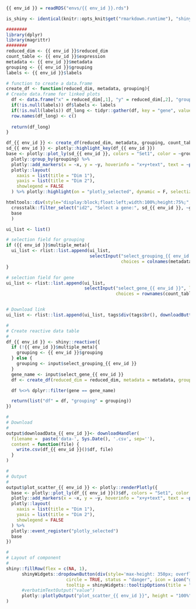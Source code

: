 ### 

<!-- Component created on {{ date }} -->

```r
{{ env_id }} = readRDS("envs/{{ env_id }}.rds")

is_shiny <- identical(knitr::opts_knit$get("rmarkdown.runtime"), "shiny")

########
library(dplyr)
library(magrittr)
########
reduced_dim <- {{ env_id }}$reduced_dim
count_table <- {{ env_id }}$expression
metadata <- {{ env_id }}$metadata
grouping <- {{ env_id }}$grouping
labels <- {{ env_id }}$labels

# function to create a data.frame
create_df <- function(reduced_dim, metadata, grouping){
# Create data.frame for linked plots
  df <- data.frame("x" = reduced_dim[,1], "y" = reduced_dim[,2], "grouping" = as.factor(metadata[[grouping]]), t(count_table))
  if(!is.null(labels)) df$labels <- labels
  if(!is.null(labels)) df_long <- tidyr::gather(df, key = "gene", value = "expression", -x, -y, -grouping, -labels) else df_long <- tidyr::gather(df, key = "gene", value = "expression", -x, -y, -grouping)
  row.names(df_long) <- c()
  
  return(df_long)
}
```

```r
df_{{ env_id }} <- create_df(reduced_dim, metadata, grouping, count_table)
sd_{{ env_id }} <- plotly::highlight_key(df_{{ env_id }})
base <- plotly::plot_ly(sd_{{ env_id }}, colors = "Set1", color = ~grouping) %>%
  plotly::group_by(grouping) %>%
  plotly::add_markers(x = ~x, y = ~y, hoverinfo = "x+y+text", text = ~paste("grouping: ", grouping,"</br> label: ", labels)) %>%
  plotly::layout(
    xaxis = list(title = "Dim 1"),
    yaxis = list(title = "Dim 2"),
    showlegend = FALSE
  ) %>% plotly::highlight(on = "plotly_selected", dynamic = F, selectize = F)

htmltools::div(style="display:block;float:left;width:100%;height:75%;",
  crosstalk::filter_select("id2", "Select a gene:", sd_{{ env_id }}, ~gene, multiple = F),
  base
  )
```

```r
ui_list <- list()

# selection field for grouping
if ({{ env_id }}$multiple_meta){
  ui_list <- rlist::list.append(ui_list,
                                selectInput("select_grouping_{{ env_id }}", label = "Select column for grouping:",
                                            choices = colnames(metadata), selected = grouping))
}

# selection field for gene
ui_list <- rlist::list.append(ui_list,
                              selectInput("select_gene_{{ env_id }}", label = "Select a gene:",
                                          choices = rownames(count_table)))


# Download link
ui_list <- rlist::list.append(ui_list, tags$div(tags$br(), downloadButton('downloadData_{{ env_id }}', 'Download data')))

#
# Create reactive data table
#
df_{{ env_id }} <- shiny::reactive({
  if (!{{ env_id }}$multiple_meta){
    grouping <- {{ env_id }}$grouping
  } else {
    grouping <- input$select_grouping_{{ env_id }}
  }
  gene_name <- input$select_gene_{{ env_id }}
  df <- create_df(reduced_dim = reduced_dim, metadata = metadata, grouping = grouping, count_table = count_table)

  df %<>% dplyr::filter(gene == gene_name)

  return(list("df" = df, "grouping" = grouping))
})

#
# Download
#
output$downloadData_{{ env_id }}<- downloadHandler(
  filename =  paste('data-', Sys.Date(), '.csv', sep=''),
  content = function(file) {
    write.csv(df_{{ env_id }}()$df, file)
  }
)

#
# Output
#
output$plot_scatter_{{ env_id }} <- plotly::renderPlotly({
  base <- plotly::plot_ly(df_{{ env_id }}()$df, colors = "Set1", color = ~grouping, source = "scatter_{{ env_id }}", key = rownames(df_{{ env_id }}()$df)) %>%
  plotly::add_markers(x = ~x, y = ~y, hoverinfo = "x+y+text", text = ~paste("grouping: ", grouping,"</br> label: ", labels)) %>%
  plotly::layout(
    xaxis = list(title = "Dim 1"),
    yaxis = list(title = "Dim 2"),
    showlegend = FALSE
  ) %>%
  plotly::event_register("plotly_selected")
  base
})

#
# Layout of component
#
shiny::fillRow(flex = c(NA, 1),
      shinyWidgets::dropdownButton(div(style='max-height: 350px; overflow-x: auto;',do.call(shiny::inputPanel, ui_list)),
                       circle = TRUE, status = "danger", icon = icon("gear"), width = "300px",
                       tooltip = shinyWidgets::tooltipOptions(title = "Click, to change plot settings:")),
      #verbatimTextOutput("value")
      plotly::plotlyOutput("plot_scatter_{{ env_id }}", height = "100%")
)
```


